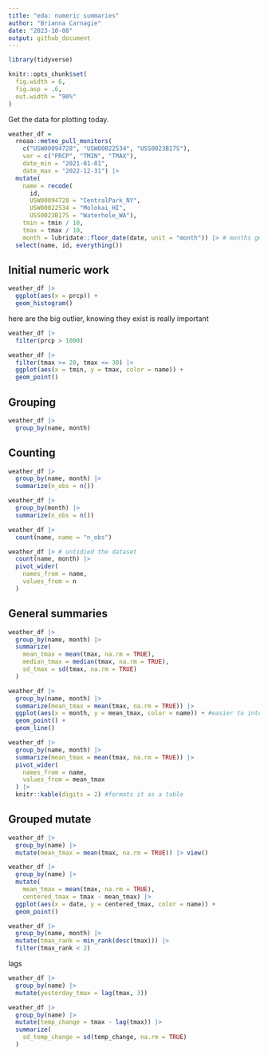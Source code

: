 ```yaml
---
title: "eda: numeric summaries"
author: "Brianna Carnagie"
date: "2023-10-08"
output: github_document
---
```



```r
library(tidyverse)

knitr::opts_chunk$set(
  fig.width = 6,
  fig.asp = .6,
  out.width = "90%"
)
```


Get the data for plotting today.

```r
weather_df = 
  rnoaa::meteo_pull_monitors(
    c("USW00094728", "USW00022534", "USS0023B17S"),
    var = c("PRCP", "TMIN", "TMAX"), 
    date_min = "2021-01-01",
    date_max = "2022-12-31") |>
  mutate(
    name = recode(
      id, 
      USW00094728 = "CentralPark_NY", 
      USW00022534 = "Molokai_HI",
      USS0023B17S = "Waterhole_WA"),
    tmin = tmin / 10,
    tmax = tmax / 10,
    month = lubridate::floor_date(date, unit = "month")) |> # months get rounded down to the lowest unit in this function (january 1-> january 31)
  select(name, id, everything())
```


## Initial numeric work

```r
weather_df |> 
  ggplot(aes(x = prcp)) + 
  geom_histogram()
```

here are the big outlier, knowing they exist is really important 

```r
weather_df |> 
  filter(prcp > 1000)
```


```r
weather_df |> 
  filter(tmax >= 20, tmax <= 30) |> 
  ggplot(aes(x = tmin, y = tmax, color = name)) + 
  geom_point()

```


## Grouping

```r
weather_df |> 
  group_by(name, month)
```

## Counting

```r
weather_df |> 
  group_by(name, month) |> 
  summarize(n_obs = n())
```

```r
weather_df |> 
  group_by(month) |> 
  summarize(n_obs = n())
```


```r
weather_df |> 
  count(name, name = "n_obs")
```

```r
weather_df |> # untidied the dataset
  count(name, month) |> 
  pivot_wider(
    names_from = name,
    values_from = n
  )
```


## General summaries

```r
weather_df |> 
  group_by(name, month) |> 
  summarize(
    mean_tmax = mean(tmax, na.rm = TRUE),
    median_tmax = median(tmax, na.rm = TRUE),
    sd_tmax = sd(tmax, na.rm = TRUE)
  )
```

```r
weather_df |> 
  group_by(name, month) |> 
  summarize(mean_tmax = mean(tmax, na.rm = TRUE)) |> 
  ggplot(aes(x = month, y = mean_tmax, color = name)) + #easier to interpret view
  geom_point() + 
  geom_line()
```


```r
weather_df |> 
  group_by(name, month) |> 
  summarize(mean_tmax = mean(tmax, na.rm = TRUE)) |> 
  pivot_wider(
    names_from = name,
    values_from = mean_tmax
  ) |> 
  knitr::kable(digits = 2) #formats it as a table
```


## Grouped mutate

```r
weather_df |> 
  group_by(name) |> 
  mutate(mean_tmax = mean(tmax, na.rm = TRUE)) |> view()
```


```r
weather_df |> 
  group_by(name) |> 
  mutate(
    mean_tmax = mean(tmax, na.rm = TRUE),
    centered_tmax = tmax - mean_tmax) |> 
  ggplot(aes(x = date, y = centered_tmax, color = name)) + 
  geom_point()
```

```r
weather_df |> 
  group_by(name, month) |> 
  mutate(tmax_rank = min_rank(desc(tmax))) |> 
  filter(tmax_rank < 2)
```

lags

```r
weather_df |> 
  group_by(name) |> 
  mutate(yesterday_tmax = lag(tmax, 3))
```

```r
weather_df |> 
  group_by(name) |> 
  mutate(temp_change = tmax - lag(tmax)) |> 
  summarize(
    sd_temp_change = sd(temp_change, na.rm = TRUE)
  )
```
















